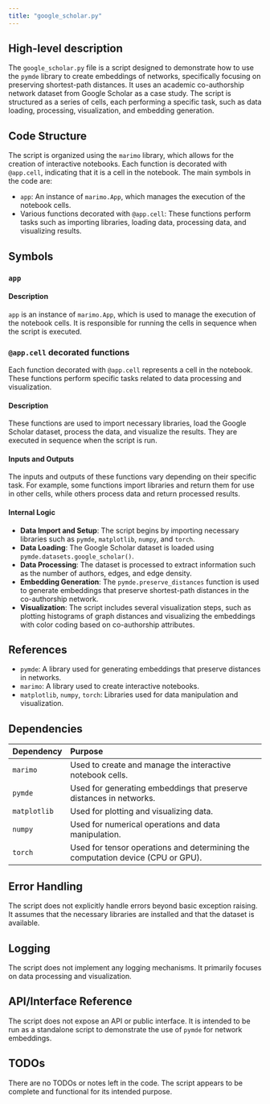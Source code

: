 ```yaml
---
title: "google_scholar.py"
---
```


## High-level description

The `google_scholar.py` file is a script designed to demonstrate how to use the `pymde` library to create embeddings of networks, specifically focusing on preserving shortest-path distances. It uses an academic co-authorship network dataset from Google Scholar as a case study. The script is structured as a series of cells, each performing a specific task, such as data loading, processing, visualization, and embedding generation.

## Code Structure

The script is organized using the `marimo` library, which allows for the creation of interactive notebooks. Each function is decorated with `@app.cell`, indicating that it is a cell in the notebook. The main symbols in the code are:

- `app`: An instance of `marimo.App`, which manages the execution of the notebook cells.
- Various functions decorated with `@app.cell`: These functions perform tasks such as importing libraries, loading data, processing data, and visualizing results.

## Symbols

### `app`
#### Description
`app` is an instance of `marimo.App`, which is used to manage the execution of the notebook cells. It is responsible for running the cells in sequence when the script is executed.

### `@app.cell` decorated functions
Each function decorated with `@app.cell` represents a cell in the notebook. These functions perform specific tasks related to data processing and visualization.

#### Description
These functions are used to import necessary libraries, load the Google Scholar dataset, process the data, and visualize the results. They are executed in sequence when the script is run.

#### Inputs and Outputs
The inputs and outputs of these functions vary depending on their specific task. For example, some functions import libraries and return them for use in other cells, while others process data and return processed results.

#### Internal Logic
- **Data Import and Setup**: The script begins by importing necessary libraries such as `pymde`, `matplotlib`, `numpy`, and `torch`.
- **Data Loading**: The Google Scholar dataset is loaded using `pymde.datasets.google_scholar()`.
- **Data Processing**: The dataset is processed to extract information such as the number of authors, edges, and edge density.
- **Embedding Generation**: The `pymde.preserve_distances` function is used to generate embeddings that preserve shortest-path distances in the co-authorship network.
- **Visualization**: The script includes several visualization steps, such as plotting histograms of graph distances and visualizing the embeddings with color coding based on co-authorship attributes.

## References

- `pymde`: A library used for generating embeddings that preserve distances in networks.
- `marimo`: A library used to create interactive notebooks.
- `matplotlib`, `numpy`, `torch`: Libraries used for data manipulation and visualization.

## Dependencies

| Dependency | Purpose |
|:-----------|:--------|
| `marimo` | Used to create and manage the interactive notebook cells. |
| `pymde` | Used for generating embeddings that preserve distances in networks. |
| `matplotlib` | Used for plotting and visualizing data. |
| `numpy` | Used for numerical operations and data manipulation. |
| `torch` | Used for tensor operations and determining the computation device (CPU or GPU). |

## Error Handling

The script does not explicitly handle errors beyond basic exception raising. It assumes that the necessary libraries are installed and that the dataset is available.

## Logging

The script does not implement any logging mechanisms. It primarily focuses on data processing and visualization.

## API/Interface Reference

The script does not expose an API or public interface. It is intended to be run as a standalone script to demonstrate the use of `pymde` for network embeddings.

## TODOs

There are no TODOs or notes left in the code. The script appears to be complete and functional for its intended purpose.